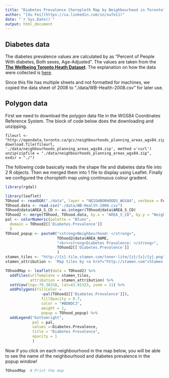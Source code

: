 ```yaml
---
title: "Diabetes Prevalence Choropleth Map by Neighbourhood in Toronto"
author: "[Xu Fei](https://ca.linkedin.com/in/xufei1)"
date: "`r Sys.Date()`"
output: html_document
---
```


## Diabetes data

The diabetes prevalence values are calculated by as "Percent of People With diabetes, Both sexes, Age-Adjusted". The values are taken from the [**The Wellbeing Toronto Heath Dataset**](http://opendata.toronto.ca/social.development/wellbeing/WB-Health.xlsx). The explanation on how the data were collected is [here](http://www.torontohealthprofiles.ca/a_documents/aboutTheData/3_1_AboutTheData_AdultHealthDisease_2006.pdf).

Since this file has multiple sheets and not formatted for machines, we copied the data sheet of 2008 to "./data/WB-Health-2008.csv" for later use. 

## Polygon data

First we need to download the polygon data file in the WGS84 Coordinates Reference System. The block of code below does the downloading and unzipping.
```
fileurl <- "http://opendata.toronto.ca/gcc/neighbourhoods_planning_areas_wgs84.zip"
download.file(fileurl, './data/neighbourhoods_planning_areas_wgs84.zip', method ='curl')
unzip(zipfile = "./data/neighbourhoods_planning_areas_wgs84.zip", exdir = "./")
```

The following code basically reads the shape file and diabetes data file into 2 R objects. Then we merged them into 1 file to display using Leaflet. Finally we configured the choropleth map using continuous colour gradient.

```r
library(rgdal)
```
```r
library(leaflet)
TOhood <- readOGR("./data", layer = "NEIGHBORHOODS_WGS84", verbose = FALSE)
TOhood.data <- read.csv("./data/WB-Health-2008.csv")
TOhood@data$AREA_S_CD <- as.integer(TOhood@data$AREA_S_CD)
TOhood2 <- merge(TOhood, TOhood.data, by.x = "AREA_S_CD", by.y = "Neighbourhood.Id", sort = FALSE)
pal <- colorNumeric(palette = "Blues",
  domain = TOhood2[['Diabetes.Prevalence']]
  )
TOhood_popup <- paste0("<strong>Neighbourhood: </strong>",
                       TOhood2@data$AREA_NAME,
                       "<br><strong>Diabetes Prevalence: </strong>",
                       TOhood2[['Diabetes.Prevalence']]
                       )
stamen_tiles <- "http://{s}.tile.stamen.com/toner-lite/{z}/{x}/{y}.png"
stamen_attribution <- 'Map tiles by <a href="http://stamen.com">Stamen Design</a>, under <a href="http://creativecommons.org/licenses/by/3.0">CC BY 3.0</a>. Data by <a href="http://openstreetmap.org">OpenStreetMap</a>, under <a href="http://www.openstreetmap.org/copyright">ODbL</a>.'

TOhoodMap <- leaflet(data = TOhood2) %>%
  addTiles(urlTemplate = stamen_tiles,
           attribution = stamen_attribution) %>%
  setView(lng=-79.38318, lat=43.65323, zoom = 11) %>%
  addPolygons(fillColor =
                ~pal(TOhood2[['Diabetes.Prevalence']]), 
                fillOpacity = 0.7, 
                color = "#BDBDC3", 
                weight = 1, 
                popup = TOhood_popup) %>%
  addLegend("bottomright", 
            pal = pal, 
            values =~Diabetes.Prevalence,
            title = "Diabetes Prevalence",
            opacity = 1
            )
```

Now if you click on each neighbourhood in the map below, you will be able to see the name of the neighbourhood and diabetes prevalence in the popup window!

```r
TOhoodMap  # Print the map
```

